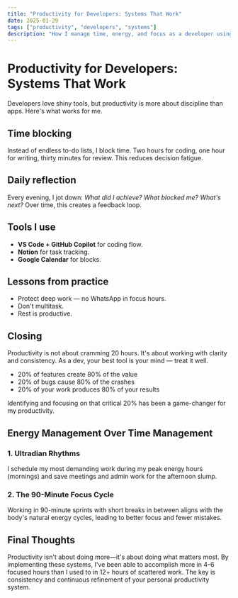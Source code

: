 ```yaml
---
title: "Productivity for Developers: Systems That Work"
date: 2025-01-29
tags: ["productivity", "developers", "systems"]
description: "How I manage time, energy, and focus as a developer using practical systems."
---
```


# Productivity for Developers: Systems That Work

Developers love shiny tools, but productivity is more about discipline than apps. Here's what works for me.

## Time blocking

Instead of endless to-do lists, I block time. Two hours for coding, one hour for writing, thirty minutes for review. This reduces decision fatigue.

## Daily reflection

Every evening, I jot down: *What did I achieve? What blocked me? What's next?* Over time, this creates a feedback loop.

## Tools I use

- **VS Code + GitHub Copilot** for coding flow.  
- **Notion** for task tracking.  
- **Google Calendar** for blocks.  

## Lessons from practice

- Protect deep work — no WhatsApp in focus hours.  
- Don't multitask.  
- Rest is productive.  

## Closing

Productivity is not about cramming 20 hours. It's about working with clarity and consistency. As a dev, your best tool is your mind — treat it well.
- 20% of features create 80% of the value
- 20% of bugs cause 80% of the crashes
- 20% of your work produces 80% of your results

Identifying and focusing on that critical 20% has been a game-changer for my productivity.

## Energy Management Over Time Management

### 1. Ultradian Rhythms
I schedule my most demanding work during my peak energy hours (mornings) and save meetings and admin work for the afternoon slump.

### 2. The 90-Minute Focus Cycle
Working in 90-minute sprints with short breaks in between aligns with the body's natural energy cycles, leading to better focus and fewer mistakes.

## Final Thoughts

Productivity isn't about doing more—it's about doing what matters most. By implementing these systems, I've been able to accomplish more in 4-6 focused hours than I used to in 12+ hours of scattered work. The key is consistency and continuous refinement of your personal productivity system.
